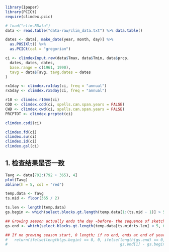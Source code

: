 ```r
library(Ipaper)
library(PCICt)
require(climdex.pcic)
```

```r
# load("clim.RData")
data <- read.table("data-raw/clim_data.txt") %>% data.table()

dates <- data[, make_date(year, month, day)] %>%
  as.POSIXlt() %>%
  as.PCICt(cal = "gregorian")

ci <- climdexInput.raw(data$Tmax, data$Tmin, data$prcp,
  dates, dates, dates,
  base.range = c(1961, 1990),
  tavg = data$Tavg, tavg.dates = dates
)
```

```r
rx1day <- climdex.rx1day(ci, freq = "annual")
rx5day <- climdex.rx5day(ci, freq = "annual")

r10 <- climdex.r10mm(ci)
CDD <- climdex.cdd(ci, spells.can.span.years = FALSE)
CWD <- climdex.cwd(ci, spells.can.span.years = FALSE)
PRCPTOT <- climdex.prcptot(ci)

climdex.csdi(ci)

climdex.fd(ci)
climdex.su(ci)
climdex.id(ci)
climdex.gsl(ci)
```

## 1. 检查结果是否一致

```r
Tavg <- data[792:(792 + 365), 4]
plot(Tavg)
abline(h = 5, col = "red")

temp.data <- Tavg
ts.mid <- floor(365 / 2)

ts.len <- length(temp.data)
gs.begin <- which(select.blocks.gt.length(temp.data[1:(ts.mid - 1)] > 5, 6 - 1))

## Growing season actually ends the day -before- the sequence of sketchy days
gs.end <- which(select.blocks.gt.length(temp.data[ts.mid:ts.len] < 5, 6 - 1)) - 1

## If no growing season start, 0 length; if no end, ends at end of year; otherwise, end - start + 1
#   return(ifelse(length(gs.begin) == 0, 0, ifelse(length(gs.end) == 0, ts.len - gs.begin[1] + 1,
#                                                  gs.end[1] - gs.begin[1] + ts.mid)))
```
